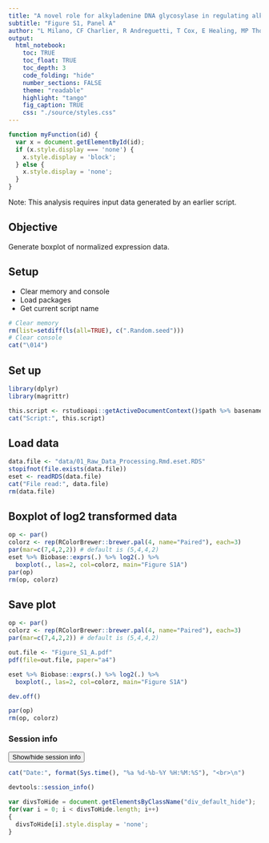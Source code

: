 ```yaml
---
title: "A novel role for alkyladenine DNA glycosylase in regulating alkylation-induced ER stress"
subtitle: "Figure S1, Panel A"
author: "L Milano, CF Charlier, R Andreguetti, T Cox, E Healing, MP Thomé, RM Elliott, JY Masson, LD Samson, JY Masson, G Lenz, JAP Henriques, A Nohturfft and LB Meira"
output:
  html_notebook:
    toc: TRUE
    toc_float: TRUE
    toc_depth: 3
    code_folding: "hide"
    number_sections: FALSE
    theme: "readable"
    highlight: "tango"
    fig_caption: TRUE
    css: "./source/styles.css"
---
```


```js
function myFunction(id) {
  var x = document.getElementById(id);
  if (x.style.display === 'none') {
    x.style.display = 'block';
  } else {
    x.style.display = 'none';
  }
}
```

<div class='comments'>
Note: This analysis requires input data generated by an earlier script.
</div>

## Objective  
<div class='comments'>
Generate boxplot of normalized expression data.
</div>


## Setup  

* Clear memory and console  
* Load packages  
* Get current script name  

```r
# Clear memory
rm(list=setdiff(ls(all=TRUE), c(".Random.seed")))
# Clear console
cat("\014")
```

## Set up  
```r
library(dplyr)
library(magrittr)
```


```r
this.script <- rstudioapi::getActiveDocumentContext()$path %>% basename
cat("Script:", this.script)
```

## Load data  
```r
data.file <- "data/01_Raw_Data_Processing.Rmd.eset.RDS"
stopifnot(file.exists(data.file))
eset <- readRDS(data.file)
cat("File read:", data.file)
rm(data.file)
```


## Boxplot of log2 transformed data
```r
op <- par()
colorz <- rep(RColorBrewer::brewer.pal(4, name="Paired"), each=3)
par(mar=c(7,4,2,2)) # default is (5,4,4,2)
eset %>% Biobase::exprs(.) %>% log2(.) %>%
  boxplot(., las=2, col=colorz, main="Figure S1A")
par(op)
rm(op, colorz)
```

## Save plot  

```r
op <- par()
colorz <- rep(RColorBrewer::brewer.pal(4, name="Paired"), each=3)
par(mar=c(7,4,2,2)) # default is (5,4,4,2)

out.file <- "Figure_S1_A.pdf"
pdf(file=out.file, paper="a4")

eset %>% Biobase::exprs(.) %>% log2(.) %>%
  boxplot(., las=2, col=colorz, main="Figure S1A")

dev.off()

par(op)
rm(op, colorz)
```



### Session info  

<button class="button" onclick="myFunction('DIV_1')">Show/hide session info</button>
<div id="DIV_1" class="div_default_hide">

```r
cat("Date:", format(Sys.time(), "%a %d-%b-%Y %H:%M:%S"), "<br>\n")
```

```r
devtools::session_info()
```
</div>
  
```js
var divsToHide = document.getElementsByClassName("div_default_hide");
for(var i = 0; i < divsToHide.length; i++)
{
  divsToHide[i].style.display = 'none';
}
```



